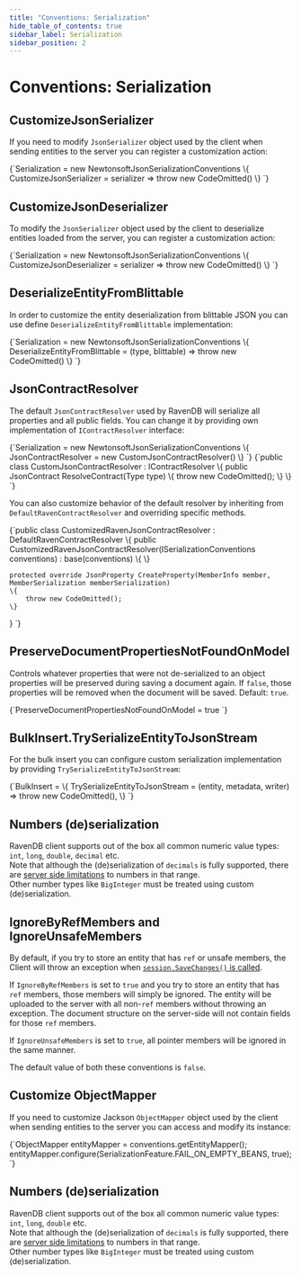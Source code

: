 ---
title: "Conventions: Serialization"
hide_table_of_contents: true
sidebar_label: Serialization
sidebar_position: 2
---




# Conventions: Serialization
<LanguageSwitcher supportedLanguages={supportedLanguages} />
<LanguageContent language="csharp">


## CustomizeJsonSerializer

If you need to modify `JsonSerializer` object used by the client when sending entities to the server you can register a customization action:

<TabItem value="customize_json_serializer" label="customize_json_serializer">
<CodeBlock language="csharp">
{`Serialization = new NewtonsoftJsonSerializationConventions
\{
    CustomizeJsonSerializer = serializer => throw new CodeOmitted()
\}
`}
</CodeBlock>
</TabItem>

## CustomizeJsonDeserializer

To modify the `JsonSerializer` object used by the client to deserialize entities loaded from the server, you can register a customization action:

<TabItem value="customize_json_deserializer" label="customize_json_deserializer">
<CodeBlock language="csharp">
{`Serialization = new NewtonsoftJsonSerializationConventions
\{
    CustomizeJsonDeserializer = serializer => throw new CodeOmitted()
\}
`}
</CodeBlock>
</TabItem>

## DeserializeEntityFromBlittable

In order to customize the entity deserialization from blittable JSON you can use define `DeserializeEntityFromBlittable` implementation:

<TabItem value="DeserializeEntityFromBlittable" label="DeserializeEntityFromBlittable">
<CodeBlock language="csharp">
{`Serialization = new NewtonsoftJsonSerializationConventions
\{
    DeserializeEntityFromBlittable = (type, blittable) => throw new CodeOmitted()
\}
`}
</CodeBlock>
</TabItem>

## JsonContractResolver

The default `JsonContractResolver` used by RavenDB will serialize all properties and all public fields. You can change it by providing own implementation of `IContractResolver` interface:

<TabItem value="json_contract_resolver" label="json_contract_resolver">
<CodeBlock language="csharp">
{`Serialization = new NewtonsoftJsonSerializationConventions
\{
    JsonContractResolver = new CustomJsonContractResolver()
\}
`}
</CodeBlock>
</TabItem>

<TabItem value="custom_json_contract_resolver" label="custom_json_contract_resolver">
<CodeBlock language="csharp">
{`public class CustomJsonContractResolver : IContractResolver
\{
    public JsonContract ResolveContract(Type type)
    \{
        throw new CodeOmitted();
    \}
\}
`}
</CodeBlock>
</TabItem>

You can also customize behavior of the default resolver by inheriting from `DefaultRavenContractResolver` and overriding specific methods.

<TabItem value="custom_json_contract_resolver_based_on_default" label="custom_json_contract_resolver_based_on_default">
<CodeBlock language="csharp">
{`public class CustomizedRavenJsonContractResolver : DefaultRavenContractResolver
\{
    public CustomizedRavenJsonContractResolver(ISerializationConventions conventions) : base(conventions)
    \{
    \}

    protected override JsonProperty CreateProperty(MemberInfo member, MemberSerialization memberSerialization)
    \{
        throw new CodeOmitted();
    \}
\}
`}
</CodeBlock>
</TabItem>

## PreserveDocumentPropertiesNotFoundOnModel

Controls whatever properties that were not de-serialized to an object properties will be preserved 
during saving a document again. If `false`, those properties will be removed when the document will be saved. Default: `true`.

<TabItem value="preserve_doc_props_not_found_on_model" label="preserve_doc_props_not_found_on_model">
<CodeBlock language="csharp">
{`PreserveDocumentPropertiesNotFoundOnModel = true
`}
</CodeBlock>
</TabItem>

## BulkInsert.TrySerializeEntityToJsonStream

For the bulk insert you can configure custom serialization implementation by providing `TrySerializeEntityToJsonStream`:

<TabItem value="TrySerializeEntityToJsonStream" label="TrySerializeEntityToJsonStream">
<CodeBlock language="csharp">
{`BulkInsert =
\{
    TrySerializeEntityToJsonStream = (entity, metadata, writer) => throw new CodeOmitted(),
\}
`}
</CodeBlock>
</TabItem>

## Numbers (de)serialization

RavenDB client supports out of the box all common numeric value types: `int`, `long`, `double`, `decimal` etc.  
Note that although the (de)serialization of `decimals` is fully supported, there are [server side limitations](../../server/kb/numbers-in-ravendb.mdx) to numbers in that range.  
Other number types like `BigInteger` must be treated using custom (de)serialization.

## IgnoreByRefMembers and IgnoreUnsafeMembers

By default, if you try to store an entity that has `ref` or unsafe members, the 
Client will throw an exception when [`session.SaveChanges()` is called](../../client-api/session/saving-changes.mdx).  

If `IgnoreByRefMembers` is set to `true` and you try to store an entity that has 
`ref` members, those members will simply be ignored. The entity will be uploaded 
to the server with all non-`ref` members without throwing an exception. The 
document structure on the server-side will not contain fields for those `ref` 
members.  

If `IgnoreUnsafeMembers` is set to `true`, all pointer members will be ignored 
in the same manner.  

The default value of both these conventions is `false`.  


</LanguageContent>
<LanguageContent language="java">


## Customize ObjectMapper

If you need to customize Jackson `ObjectMapper` object used by the client when sending entities to the server you can access and modify its instance:

<TabItem value="customize_object_mapper" label="customize_object_mapper">
<CodeBlock language="java">
{`ObjectMapper entityMapper = conventions.getEntityMapper();
entityMapper.configure(SerializationFeature.FAIL_ON_EMPTY_BEANS, true);
`}
</CodeBlock>
</TabItem>

## Numbers (de)serialization

RavenDB client supports out of the box all common numeric value types: `int`, `long`, `double` etc.  
Note that although the (de)serialization of `decimals` is fully supported, there are [server side limitations](../../server/kb/numbers-in-ravendb.mdx) to numbers in that range.  
Other number types like `BigInteger` must be treated using custom (de)serialization.


</LanguageContent>

<!---
### Conventions
- [Conventions](../../client-api/configuration/conventions)
- [Querying](../../client-api/configuration/querying)
- [Load Balance &amp; Failover](../../client-api/configuration/load-balance-and-failover)

### Document Identifiers
- [Working with Document Identifiers](../../client-api/document-identifiers/working-with-document-identifiers)
- [Global ID Generation Conventions](../../client-api/configuration/identifier-generation/global)
- [Type-specific ID Generation Conventions](../../client-api/configuration/identifier-generation/type-specific)

### Document Store
- [What is a Document Store](../../client-api/what-is-a-document-store)


-->